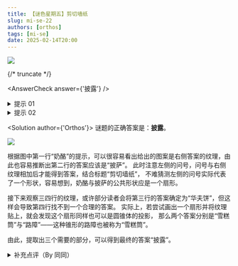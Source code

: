 ```yaml
---
title: 【谜色星期五】剪切墙纸
slug: mi-se-22
authors: [orthos]
tags: [mi-se]
date: 2025-02-14T20:00
---
```


![](./mi-se-22.assets/22.webp)

{/* truncate */}

<AnswerCheck answer={'披露'} />

<details>
    <summary>提示 01</summary>

    对于同一个形状，若贴上不同的纹理图案，就可能代表不同的含义。
</details>

<details>
    <summary>提示 02</summary>

    左侧的问号代表扇形。
</details>

<Solution author={'Orthos'}>
谜题的正确答案是：**披露**。

![](./mi-se-07.assets/mise-007-sol.webp)

根据图中第一行“奶酪”的提示，可以很容易看出给出的图案是右侧答案的纹理，由此也容易推断出第二行的答案应该是“披萨”。
此时注意左侧的问号，问号与右侧纹理相加后才能得到答案，结合标题“剪切墙纸”，
不难猜测左侧的问号实际代表了一个形状，容易想到，奶酪与披萨的公共形状应是一个扇形。

接下来观察三四行的纹理，或许部分读者会将第三行的答案确定为“华夫饼”，但这样会导致第四行找不到一个合理的答案。
实际上，若尝试画出一个扇形并将纹理贴上，就会发现这个扇形同样也可以是圆锥体的投影，
那么两个答案分别是“雪糕筒”与“路障”——这种锥形的路障也被称为“雪糕筒”。

由此，提取出三个需要的部分，可以得到最终的答案“披露”。
</Solution>

<details>
    <summary>补充点评（By 同同）</summary>

    食品种类最丰富的一题。答案示例“蛋糕”也同样满足本题扇形图形的特点。

    本题从路障筒指向“雪糕筒”的箭头是最后添加上去的。根据来自第三行和第四行的双重信息可以唯一确定“雪糕筒”这一词。
    这被认为是本题巧妙设计之一。不过这种锥形路障的这一名称我也是头一次听说，还真是长见识了。

    “披萨”一词翻译上的不同（“比萨”，“匹萨”等等）导致本题第二行的中文词对应存在多重性。也许添加笔画数之类的限制信息会更好。
</details>
